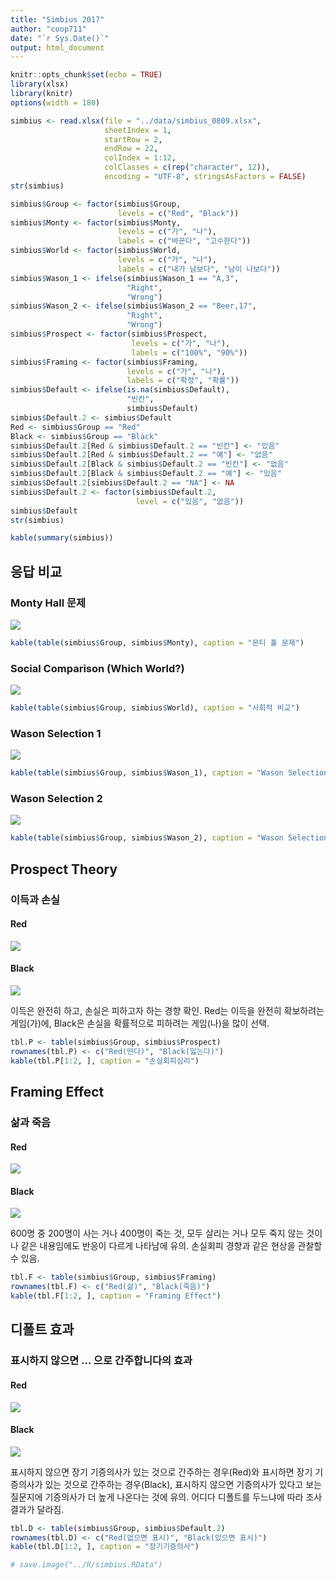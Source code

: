```yaml
---
title: "Simbius 2017"
author: "coop711"
date: "`r Sys.Date()`"
output: html_document
---
```


```r
knitr::opts_chunk$set(echo = TRUE)
library(xlsx)
library(knitr)
options(width = 180)
```

```r
simbius <- read.xlsx(file = "../data/simbius_0809.xlsx", 
                     sheetIndex = 1, 
                     startRow = 2, 
                     endRow = 22, 
                     colIndex = 1:12, 
                     colClasses = c(rep("character", 12)), 
                     encoding = "UTF-8", stringsAsFactors = FALSE)
str(simbius)
```

```r
simbius$Group <- factor(simbius$Group, 
                        levels = c("Red", "Black"))
simbius$Monty <- factor(simbius$Monty, 
                        levels = c("가", "나"), 
                        labels = c("바꾼다", "고수한다"))
simbius$World <- factor(simbius$World, 
                        levels = c("가", "나"), 
                        labels = c("내가 남보다", "남이 나보다"))
simbius$Wason_1 <- ifelse(simbius$Wason_1 == "A,3", 
                          "Right", 
                          "Wrong")
simbius$Wason_2 <- ifelse(simbius$Wason_2 == "Beer,17", 
                          "Right", 
                          "Wrong")
simbius$Prospect <- factor(simbius$Prospect, 
                           levels = c("가", "나"), 
                           labels = c("100%", "90%"))
simbius$Framing <- factor(simbius$Framing, 
                          levels = c("가", "나"), 
                          labels = c("확정", "확률"))
simbius$Default <- ifelse(is.na(simbius$Default), 
                          "빈칸", 
                          simbius$Default)
simbius$Default.2 <- simbius$Default
Red <- simbius$Group == "Red"
Black <- simbius$Group == "Black"
simbius$Default.2[Red & simbius$Default.2 == "빈칸"] <- "있음"
simbius$Default.2[Red & simbius$Default.2 == "예"] <- "없음"
simbius$Default.2[Black & simbius$Default.2 == "빈칸"] <- "없음"
simbius$Default.2[Black & simbius$Default.2 == "예"] <- "있음"
simbius$Default.2[simbius$Default.2 == "NA"] <- NA
simbius$Default.2 <- factor(simbius$Default.2, 
                            level = c("있음", "없음"))
simbius$Default
str(simbius)
```

```r
kable(summary(simbius))
```

## 응답 비교

### Monty Hall 문제

![](../pics/simbius_1.png)

```r
kable(table(simbius$Group, simbius$Monty), caption = "몬티 홀 문제")
```

### Social Comparison (Which World?)

![](../pics/simbius_2.png)

```r
kable(table(simbius$Group, simbius$World), caption = "사회적 비교")
```

### Wason Selection 1

![](../pics/simbius_3.png)

```r
kable(table(simbius$Group, simbius$Wason_1), caption = "Wason Selection 1")
```

### Wason Selection 2

![](../pics/simbius_4.png)

```r
kable(table(simbius$Group, simbius$Wason_2), caption = "Wason Selection 2")
```

## Prospect Theory

### 이득과 손실

#### Red

![](../pics/simbius_5_red.png)

#### Black

![](../pics/simbius_5_black.png)

이득은 완전히 하고, 손실은 피하고자 하는 경향 확인. Red는 이득을 완전히 확보하려는 게임(가)에, Black은 손실을 확률적으로 피하려는 게임(나)을 많이 선택.

```r
tbl.P <- table(simbius$Group, simbius$Prospect)
rownames(tbl.P) <- c("Red(딴다)", "Black(잃는다)")
kable(tbl.P[1:2, ], caption = "손실회피심리")
```

## Framing Effect

### 삶과 죽음

#### Red

![](../pics/simbius_6_red.png)

#### Black

![](../pics/simbius_5_black.png)

600명 중 200명이 사는 거나 400명이 죽는 것, 모두 살리는 거나 모두 죽지 않는 것이나 같은 내용임에도 반응이 다르게 나타남에 유의. 손실회피 경향과 같은 현상을 관찰할 수 있음.

```r
tbl.F <- table(simbius$Group, simbius$Framing)
rownames(tbl.F) <- c("Red(삶)", "Black(죽음)")
kable(tbl.F[1:2, ], caption = "Framing Effect")
```

## 디폴트 효과

### 표시하지 않으면 ... 으로 간주합니다의 효과

#### Red

![](../pics/simbius_7_red.png)

#### Black

![](../pics/simbius_7_black.png)

표시하지 않으면 장기 기증의사가 있는 것으로 간주하는 경우(Red)와 표시하면 장기 기증의사가 있는 것으로 간주하는 경우(Black), 표시하지 않으면 기증의사가 있다고 보는 질문지에 기증의사가 더 높게 나온다는 것에 유의. 어디다 디폴트를 두느냐에 따라 조사결과가 달라짐.

```r
tbl.D <- table(simbius$Group, simbius$Default.2)
rownames(tbl.D) <- c("Red(없으면 표시)", "Black(있으면 표시)")
kable(tbl.D[1:2, ], caption = "장기기증의사")
```

```r
# save.image("../R/simbius.RData")
```